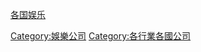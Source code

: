 {{Categories by country|nocat}}

[[分类:各国娱乐|]]
[[Category:娛樂公司|Category:娛樂公司]]
[[Category:各行業各國公司|Category:各行業各國公司]]